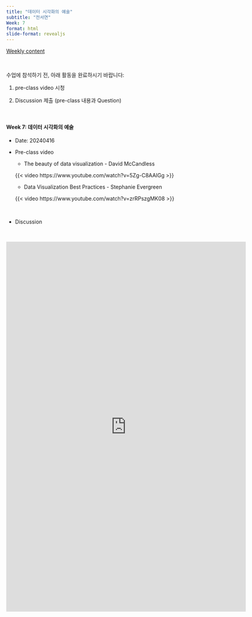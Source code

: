```yaml
---
title: "데이터 시각화의 예술"
subtitle: "전서연" 
Week: 7
format: html
slide-format: revealjs
---
```


[Weekly content](https://changjunlee.com/teaching/cul_tech_101/weekly_2/)

<br>

수업에 참석하기 전, 아래 활동을 완료하시기 바랍니다:

1.  pre-class video 시청

2.  Discussion 제출 (pre-class 내용과 Question)

<br>

#### **Week 7: 데이터 시각화의 예술**

-   Date: 20240416

-   Pre-class video

    -   The beauty of data visualization - David McCandless

    {{< video https://www.youtube.com/watch?v=5Zg-C8AAIGg >}}

    -   Data Visualization Best Practices - Stephanie Evergreen

    {{< video https://www.youtube.com/watch?v=zrRPszgMK08 >}}

<br>

-   Discussion

<br>

<iframe src="https://docs.google.com/forms/d/e/1FAIpQLSdFI8iFJg1vHZo-ugESun8Yjtr5bvOWZ76FzU2d4pXJcN6D1A/viewform?embedded=true" width="640" height="988" frameborder="0" marginheight="0" marginwidth="0">로드 중…</iframe>


